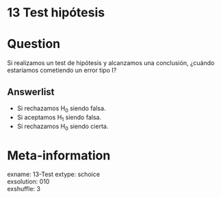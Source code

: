 # 13 Test hipótesis

Question
========

Si realizamos un test de hipótesis y alcanzamos una conclusión, ¿cuándo estaríamos cometiendo un error tipo I?

Answerlist
----------
* Si rechazamos H~0~ siendo falsa.  
* Si aceptamos H~1~ siendo falsa.  
* Si rechazamos H~0~ siendo cierta.  


Meta-information
================
exname: 13-Test
extype: schoice  
exsolution: 010  
exshuffle: 3  

